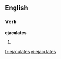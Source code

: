 
==English==

===Verb===
'''ejaculates'''

# {{third-person singular of|[[ejaculate]]}}

[[fr:ejaculates]]
[[vi:ejaculates]]